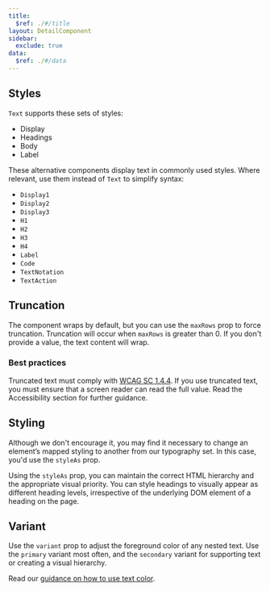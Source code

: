 ```yaml
---
title:
  $ref: ./#/title
layout: DetailComponent
sidebar:
  exclude: true
data:
  $ref: ./#/data
---
```


<LivePreviewControls>

<LivePreview componentName="text" exampleName="Styles">

## Styles

`Text` supports these sets of styles:

- Display
- Headings
- Body
- Label

These alternative components display text in commonly used styles. Where relevant, use them instead of `Text` to simplify syntax:

- `Display1`
- `Display2`
- `Display3`
- `H1`
- `H2`
- `H3`
- `H4`
- `Label`
- `Code`
- `TextNotation`
- `TextAction`

</LivePreview>

<LivePreview componentName="text" exampleName="Truncation">

## Truncation

The component wraps by default, but you can use the `maxRows` prop to force truncation. Truncation will occur when `maxRows` is greater than 0. If you don't provide a value, the text content will wrap.

### Best practices

Truncated text must comply with [WCAG SC 1.4.4](https://www.w3.org/WAI/WCAG21/Understanding/resize-text.html). If you use truncated text, you must ensure that a screen reader can read the full value. Read the Accessibility section for further guidance.

</LivePreview>

<LivePreview componentName="text" exampleName="Styling">

## Styling

Although we don't encourage it, you may find it necessary to change an element’s mapped styling to another from our typography set. In this case, you'd use the `styleAs` prop.

Using the `styleAs` prop, you can maintain the correct HTML hierarchy and the appropriate visual priority. You can style headings to visually appear as different heading levels, irrespective of the underlying DOM element of a heading on the page.

</LivePreview>

<LivePreview componentName="text" exampleName="Variant">

## Variant

Use the `variant` prop to adjust the foreground color of any nested text. Use the `primary` variant most often, and the `secondary` variant for supporting text or creating a visual hierarchy.

Read our [guidance on how to use text color](/salt/foundations/typography#color).

</LivePreview>

</LivePreviewControls>
